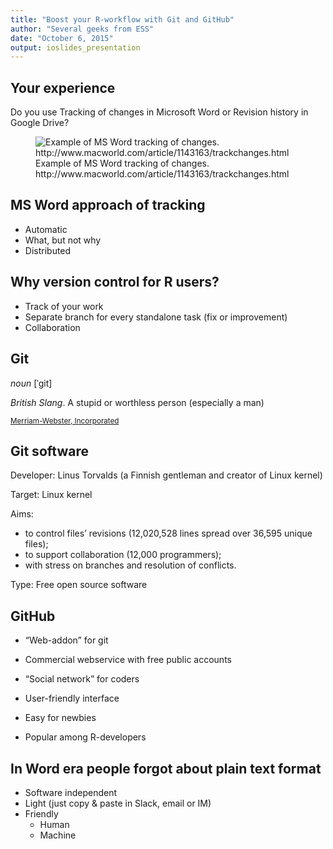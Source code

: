 ```yaml
---
title: "Boost your R-workflow with Git and GitHub"
author: "Several geeks from ESS"
date: "October 6, 2015"
output: ioslides_presentation
---
```


## Your experience

Do you use Tracking of changes in Microsoft Word or Revision history in Google Drive?

![Example of MS Word tracking of changes. http://www.macworld.com/article/1143163/trackchanges.html](plots/word_tracking.jpg)

## MS Word approach of tracking

* Automatic
* What, but not why
* Distributed

## Why version control for R users?

* Track of your work
* Separate branch for every standalone task (fix or improvement)
* Collaboration

## Git

_noun_ [ˈgit]

_British Slang_. A stupid or worthless person (especially a man)

~[Merriam-Webster, Incorporated](http://www.merriam-webster.com/dictionary/git)~

## Git software

Developer: Linus Torvalds (a Finnish gentleman and creator of Linux kernel) 

Target: Linux kernel

Aims: 

* to control files' revisions (12,020,528 lines spread over 36,595 unique files); 
* to support collaboration (12,000 programmers);
* with stress on branches and resolution of conflicts.

Type: Free open source software

## GitHub

* "Web-addon" for git

* Commercial webservice with free public accounts

* "Social network" for coders

* User-friendly interface

* Easy for newbies

* Popular among R-developers

## In Word era people forgot about plain text format

* Software independent
* Light (just copy & paste in Slack, email or IM)
* Friendly
    * Human
    * Machine
